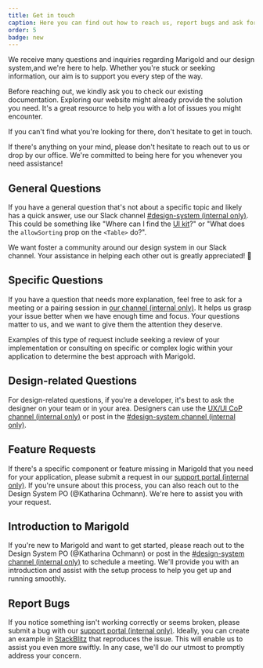 ```yaml
---
title: Get in touch
caption: Here you can find out how to reach us, report bugs and ask for support!
order: 5
badge: new
---
```


We receive many questions and inquiries regarding Marigold and our design system,and we're here to help. Whether you're stuck or seeking information, our aim is to support you every step of the way.

Before reaching out, we kindly ask you to check our existing documentation. Exploring our website might already provide the solution you need. It's a great resource to help you with a lot of issues you might encounter.

If you can't find what you're looking for there, don't hesitate to get in touch.

<Message messageTitle="Most importantly!" variant="info">
  If there's anything on your mind, please don't hesitate to reach out to us or
  drop by our office. We're committed to being here for you whenever you need
  assistance!
</Message>

## General Questions

If you have a general question that's not about a specific topic and likely has a quick answer, use our Slack channel [#design-system (internal only)](https://reservix.slack.com/archives/C02727BNZ3J). This could be something like "Where can I find the [UI kit](https://www.figma.com/design/NbTUW9zk15nN8idlfsEttS/%F0%9F%8C%BC-Marigold-CORE?node-id=1618%3A14089&t=XeVjosBqiOPFslb9-1)?" or "What does the `allowSorting` prop on the `<Table>` do?".

We want foster a community around our design system in our Slack channel. Your assistance in helping each other out is greatly appreciated! 🙂

## Specific Questions

If you have a question that needs more explanation, feel free to ask for a meeting or a pairing session in [our channel (internal only)](https://reservix.slack.com/archives/C02727BNZ3J). It helps us grasp your issue better when we have enough time and focus. Your questions matter to us, and we want to give them the attention they deserve.

Examples of this type of request include seeking a review of your implementation or consulting on specific or complex logic within your application to determine the best approach with Marigold.

## Design-related Questions

For design-related questions, if you're a developer, it's best to ask the designer on your team or in your area. Designers can use the [UX/UI CoP channel (internal only)](https://reservix.slack.com/archives/CC1KW68KZ) or post in the [#design-system channel (internal only)](https://reservix.slack.com/archives/C02727BNZ3J).

## Feature Requests

If there's a specific component or feature missing in Marigold that you need for your application, please submit a request in our [support portal (internal only)](https://reservix.atlassian.net/servicedesk/customer/portal/77). If you're unsure about this process, you can also reach out to the Design System PO (@Katharina Ochmann). We're here to assist you with your request.

## Introduction to Marigold

If you're new to Marigold and want to get started, please reach out to the Design System PO (@Katharina Ochmann) or post in the [#design-system channel (internal only)](https://reservix.slack.com/archives/C02727BNZ3J) to schedule a meeting. We'll provide you with an introduction and assist with the setup process to help you get up and running smoothly.

## Report Bugs

If you notice something isn't working correctly or seems broken, please submit a bug with our [support portal (internal only)](https://reservix.atlassian.net/servicedesk/customer/portal/77). Ideally, you can create an example in [StackBlitz](https://stackblitz.com/github/marigold-ui/starter) that reproduces the issue. This will enable us to assist you even more swiftly. In any case, we'll do our utmost to promptly address your concern.
